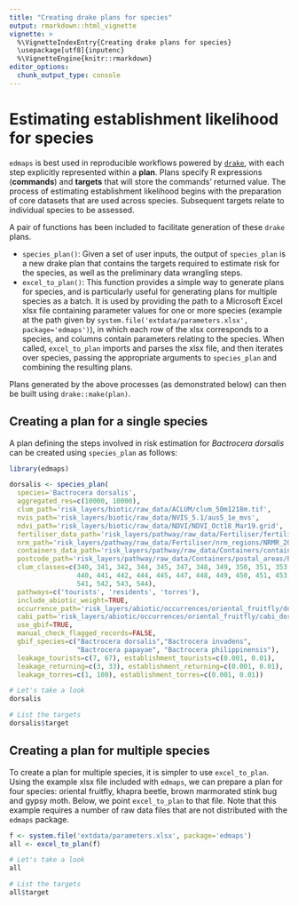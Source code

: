 ```yaml
---
title: "Creating drake plans for species"
output: rmarkdown::html_vignette
vignette: >
  %\VignetteIndexEntry{Creating drake plans for species}
  \usepackage[utf8]{inputenc}
  %\VignetteEngine{knitr::rmarkdown}
editor_options: 
  chunk_output_type: console
---
```


# Estimating establishment likelihood for species

`edmaps` is best used in reproducible workflows powered by
[`drake`](https://github.com/ropensci/drake), with each step explicitly
represented within a **plan**. Plans specify R expressions (**commands**) and
**targets** that will store the commands' returned value. The process of
estimating establishment likelihood begins with the preparation of core datasets
that are used across species. Subsequent targets relate to individual species
to be assessed.

A pair of functions has been included to facilitate generation of these `drake`
plans.

* `species_plan()`: Given a set of user inputs, the output of `species_plan` is
a new drake plan that contains the targets required to estimate risk for
the species, as well as the preliminary data wrangling steps. 
* `excel_to_plan()`: This function provides a simple way to generate plans for
species, and is particularly useful for generating plans for multiple species as
a batch. It is used by providing the path to a Microsoft Excel xlsx file
containing parameter values for one or more species (example at the path given 
by `system.file('extdata/parameters.xlsx', package='edmaps')`), in which each 
row of the xlsx corresponds to a species, and columns contain parameters
relating to the species. When called, `excel_to_plan` imports and parses the
xlsx file, and then iterates over species, passing the appropriate arguments to
`species_plan` and combining the resulting plans.

Plans generated by the above processes (as demonstrated below) can then be 
built using `drake::make(plan)`.

## Creating a plan for a single species

A plan defining the steps involved in risk estimation for _Bactrocera dorsalis_
can be created using `species_plan` as follows:

```r
library(edmaps)
```


```r
dorsalis <- species_plan(
  species='Bactrocera dorsalis',
  aggregated_res=c(10000, 10000),
  clum_path='risk_layers/biotic/raw_data/ACLUM/clum_50m1218m.tif',
  nvis_path='risk_layers/biotic/raw_data/NVIS_5.1/aus5_1e_mvs',
  ndvi_path='risk_layers/biotic/raw_data/NDVI/NDVI_Oct18_Mar19.grid',
  fertiliser_data_path='risk_layers/pathway/raw_data/Fertiliser/fertiliser2016_17.csv',
  nrm_path='risk_layers/pathway/raw_data/Fertiliser/nrm_regions/NRMR_2016_AUST.shp',
  containers_data_path='risk_layers/pathway/raw_data/Containers/containers_bypostcode.xls',
  postcode_path='risk_layers/pathway/raw_data/Containers/postal_areas/POA_2011_AUST.shp', 
  clum_classes=c(340, 341, 342, 344, 345, 347, 348, 349, 350, 351, 353, 365,
                 440, 441, 442, 444, 445, 447, 448, 449, 450, 451, 453, 540, 
                 541, 542, 543, 544),
  pathways=c('tourists', 'residents', 'torres'),
  include_abiotic_weight=TRUE,
  occurrence_path='risk_layers/abiotic/occurrences/oriental_fruitfly/dorsalis_occurrences.csv',
  cabi_path='risk_layers/abiotic/occurrences/oriental_fruitfly/cabi_dorsalis_20April19.csv',
  use_gbif=TRUE,
  manual_check_flagged_records=FALSE,
  gbif_species=c("Bactrocera dorsalis","Bactrocera invadens", 
                 "Bactrocera papayae", "Bactrocera philippinensis"),
  leakage_tourists=c(7, 67), establishment_tourists=c(0.001, 0.01),
  leakage_returning=c(3, 33), establishment_returning=c(0.001, 0.01),
  leakage_torres=c(1, 100), establishment_torres=c(0.001, 0.01))
```


```r
# Let's take a look
dorsalis

# List the targets
dorsalis$target
```


## Creating a plan for multiple species

To create a plan for multiple species, it is simpler to use `excel_to_plan`.
Using the example xlsx file included with `edmaps`, we can prepare a plan for
four species: oriental fruitfly, khapra beetle, brown marmorated stink bug and
gypsy moth. Below, we point `excel_to_plan` to that file. Note that this
example requires a number of raw data files that are not distributed with the
`edmaps` package.

```r
f <- system.file('extdata/parameters.xlsx', package='edmaps')
all <- excel_to_plan(f)

# Let's take a look
all

# List the targets
all$target
```
